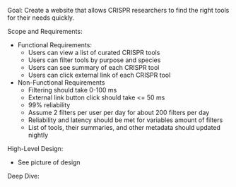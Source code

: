 Goal:
Create a website that allows CRISPR researchers to find the right tools for their needs quickly.

Scope and Requirements:
- Functional Requirements:
  - Users can view a list of curated CRISPR tools
  - Users can filter tools by purpose and species
  - Users can see summary of each CRISPR tool
  - Users can click external link of each CRISPR tool
- Non-Functional Requirements
  - Filtering should take 0-100 ms
  - External link button click should take <= 50 ms
  - 99% reliability
  - Assume 2 filters per user per day for about 200 filters per day
  - Reliability and latency should be met for variables amount of filters
  - List of tools, their summaries, and other metadata should updated nightly

High-Level Design:
- See picture of design

Deep Dive:


